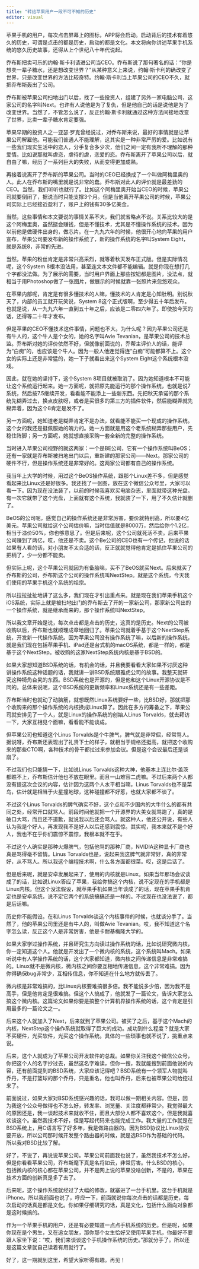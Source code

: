 ```yaml
---
title: "转给苹果用户一段不可不知的历史"
editor: visual
---
```


苹果手机的用户，每次点击屏幕上的图标，APP将会启动。启动背后的技术有着悠久的历史，可谓是点击的都是历史，启动的都是文化。本文将向你讲述苹果手机系统的悠久历史故事，还得从上个世纪八十年代说起。

乔布斯把卖可乐的约翰·斯卡利请进公司当CEO。乔布斯说了那句著名的话：“你是想卖一辈子糖水，还是想改变世界？”从某种意义上来说，约翰·斯卡利的确改变了世界，只是改变世界的方法比较奇特。约翰·斯卡利当上苹果公司的CEO不久，就把乔布斯轰出了公司。

乔布斯被苹果公司扫地出门以后，找了一些投资人，组建了另外一家电脑公司，这家公司的名字叫Next。也许有人说他是为了复仇，但是他自己的话是说他是为了改变世界。当然了，不管怎么说了，反正约翰·斯卡利就通过这种方法间接地改变了世界，比卖一辈子糖水肯定要强。

苹果早期的投资人之一亚瑟·罗克曾经说过，对乔布斯来说，最好的事情就是让苹果公司解雇他。可能我们普通人不能理解，这其实是一种非常严厉的爱。比如说有一些我们现实生活中的恋人，分手复合多少次，他们之间一定有我所不理解的那种爱情。比如说那就叫虐恋，虐待的虐，恋爱的恋。乔布斯离开了苹果公司以后，就自由了嘛，经历了一系列巨大的失败，从而变得更加成熟。

再接着说离开了乔布斯的苹果公司。当时的CEO已经换成了一个叫做阿梅里奥的人。此人在乔布斯的嘴里就是说非常的蠢。乔布斯对此人的评价就是最差劲的CEO。当然，我们听听也就行了。比如这个阿梅里奥开始当CEO的时候，苹果公司就要倒闭了，据说当时只能支撑3个月。但是当他离开苹果公司的时候，苹果公司实际上已经接近盈利了，账户上的钱有30多亿美金。

当然，这些事情和本文要说的事情关系不大，我们就省略点不说。关系比较大的是这个阿梅里奥，虽然挺会赚钱，但是不懂技术，尤其是不懂操作系统的技术。因为以前他是做硬件出身的，做芯片。在一九九六年的时候，他很开心地向苹果的用户宣布，苹果公司要发布新的操作系统了，新的操作系统的名字叫System Eight，就是系统8，非常的先进。

当然，苹果的粉丝肯定是非常兴高采烈，就等着秋天发布正式版。但是实际情况呢，这个System 8根本没法用，甚至连文本文件都不能编辑。就是你现在想打几个字都没法做。为了展示的需要，当时用户界面上那些按钮都是图片，没法点，就相当于用Photoshop做了一张图片，做展示的时候就靠一张照片来忽悠观众。

在苹果内部呢，肯定是有很多懂技术的人嘛，懂技术的人肯定是心知肚明。别说秋天了，内部的员工就开玩笑说，System 8这个正式版啊，至少得五十年后发布。也就是说，从一九九六年一直到五十年之后，应该是二零四六年了。即使按今天的话，还得等二十年才发布。

但是苹果的CEO不懂技术这件事情，问题也不大。为什么呢？因为苹果公司还是有牛人的，这个牛人是个女的，她的名字叫Avie Tevanian，是苹果公司的技术总监。乔布斯对她的评价依然不好，但就像前面说的，乔帮主评价人的话，能评为“白痴”的，也应该是个牛人。因为一般人他连觉得连“白痴”可能都算不上。这个女的实际上还是非常猛的，她一下子就看出来这个System Eight这个系统根本没戏。

因此，就在她的坚持下，这个System 8项目就被取消了。因为她知道根本不可能让这个系统运行起来。她一方面呢，就把原先能运行的那个操作系统，也就是说7系统，然后按7.5继续开发，看看能不能添上一些新东西。先把秋天承诺的那个系统先糊弄过去，换点皮肤呀，或者是买很多的第三方的插件软件，然后能糊弄就先糊弄着，因为这个8肯定是发不了。

另一方面呢，她知道老是糊弄肯定不是办法，就看能不能买一个现成的操作系统。这个女的我还是挺佩服她的魄力的。她一方面就是用这个老系统糊弄那些用户，先稳住阵脚；另一方面呢，她就想直接采购一套全新的完整的操作系统。

当时进入苹果公司视野的就这两家：一个是BE公司，它有一个操作系统叫BeOS；还有一家就是乔布斯被扫地出门以后，重新建的那家公司——Next。那家公司的硬件不行，但是操作系统还是非常好的。这两家公司都有自己的操作系统。

我当年上大学的时候，用过这个BeOS操作系统，跟那个Linux差不多，但是感觉看起来比Linux还是好很多。我还找了一张图，放在这个微信公众号里，大家可以看一下。因为现在没法装了，以前的时候我喜欢买电脑杂志，里面就带这种光盘。有一次它就带了这个光盘，上面就有这个系统，我就装了一下，用了不久估计就删了。

BeOS的公司呢，感觉自己的操作系统还是非常厉害，要价就特别高，所以要4亿美元。苹果公司就给这个公司估价嘛，当时估值就是8000万，然后给你个1.2亿，相当于溢价50%，你也够意思了。但是后来呢，这个公司就死活不卖。后来苹果公司赚到了两亿，哎，他还是不卖。这个Be公司的CEO也有一个传记，他说的话如果有人看的话，对小朋友不太合适的话，反正就就觉得他肯定是抓住苹果公司的把柄了，少一分都不能卖。

但实际上呢，这个苹果公司就因为有备胎嘛，买不了BeOS就买Next。后来就买了乔布斯的公司，乔布斯这个公司的操作系统叫NextStep。就是这个系统，今天我们使用的苹果手机这个系统的祖宗。

所以拉拉扯扯地讲了这么多，我们现在才引出重点来。就是现在我们苹果手机这个iOS系统，实际上就是被扫地出门的乔布斯去了开的一家新公司，那家新公司出的一个操作系统，就是继承而来的，那个操作系统叫NextStep。

所以我文章开始是说，每次点击都是点击的历史，这真的是历史。Next的公司被收购以后，乔布斯也就顺理成章地回归了。苹果公司就着手基于这个NextStep系统，开发新一代操作系统。因为苹果公司没有操作系统了嘛，以后新的操作系统，就是我们现在包括苹果手机、iPad还是台式机的macOS系统，都是一样的，都是基于这个NextStep。被收购的这家NextStep系统内核是基于BSD的。

如果大家想知道BSD系统的话，有机会的话，并且我要看看大家如果不讨厌这种讲操作系统这种话题的话，我就讲一讲BSD系统跟雅虎公司的故事。我整天就研究这种犄角旮旯的东西。BSD系统也是开源的，但是他和这个Linux开源协议是不同的。总体来说呢，这个BSD系统的更新频率和Linux系统还是有一些差距。

乔布斯当时也就动了动脑筋，就想既然Linux系统要好一些，比BSD好，那就把那个收购来的那个操作系统的内核换成Linux算了。因此在多方的筹备之下，苹果公司就安排见了一个人，就是Linux的操作系统的创始人Linus Torvalds，就去拜访一下，大家互相见个面嘛，看看能不能谈成。

但苹果公司也知道这个Linus Torvalds是个牛脾气，脾气就是非常倔，经常骂人。据说呀，乔布斯还表现出了礼贤下士的样子，就相当于规格还挺高，就把这个收购来的那些CTO啊，各种技术的骨干都拉过来参加会议。但是这个会议最后还是谈崩了。

不过我们也只能猜一下，比如说Linus Torvalds这种大神，他基本上连比尔·盖茨都瞧不上，乔布斯估计他也不放在眼里。而且一山难容二虎嘛。不过后来两个人都没有提这次会议的内容，估计因为这两个人水平相当嘛，Linus Torvalds也不是菜鸟，估计就是相当于火星撞地球，这种碰撞都不好惹，也就大家都不谈了。

不过这个Linus Torvalds的脾气确实不好，这个点和不少国内的大牛什么的都有共同之处，经常开口就骂人。前段时间他就把一个开源界的大美女就骂跑了，真的是破口大骂，而且还不道歉，就说我以后还会骂人。就这种人，他还公开说，有些人认为我是个好人，再发现我不是好人以后还感到震惊。其实呢，我本来就不是个好人，我也不在乎你们震惊不震惊，我根本就不在乎。

不过这个人确实是那种火爆脾气，包括他骂的那种厂商，NVIDIA这种显卡厂商也真是骂得毫不留情。Linus Torvalds也是，说起来我这脾气就非常好，真的非常好，从不骂人。所以我这个编程技术啊，什么各方面都很菜。哎，这是后话了。

但是后来呢，就是安卓发展起来了，使用的内核就是Linux。如果当年那场会议谈成了的话，比如说Linux答应了苹果，我给你搞这个内核，说不定现在的手机都是Linux内核。但这个没法假设，就苹果手机如果当年谈成了的话，现在苹果手机肯定也是安卓系统，说不定它两个的系统搞搞还是一样的。不过现在也没法说了，都是后话嘛。

历史你不能假设。在和Linus Torvalds谈这个内核事件的时候，也就谈分手了。当然了，他的苹果公司里还是有牛人的，叫做Avie Tevanian。哎，我不知道这个名字怎么读，反正这个人是非常厉害，他是卡耐基梅隆大学的。

如果大家学过操作系统，并且研究生方向读过操作系统的话，比如说研究微内核，你一定知道这个人。他就是开发出了一个微内核的系统，这个系统叫Mach。如果听说中有人学操作系统的话，这个大家都知道，微内核之间传递信息是非常难搞的。Linux就不是微内核，微内核之间你要互相地传递信息，这个非常难搞。因为你得确保bug非常少，互相传信息，你不知道在什么地方就传丢了。

微内核是非常难搞的，比Linux内核要难搞很多倍。我不能说多少倍，因为我不是高手，但是他肯定是很难搞。但这个人搞成了，他就发了一篇论文，告诉大家怎么搞这个微内核。这篇论文如果你要是搞整个计算机界操作系统的话，这个肯定是引用最多的一篇论文之一。

后来这个人就加入了Next，后来就到了苹果公司。被买了之后，基于这个Mach的内核，NextStep这个操作系统就取得了巨大的成功。成功到什么程度？就是大家不买硬件，光买软件，光买这个操作系统。具体的一些琐事也就不说了，挑重点来说。

后来，这个人就成为了苹果公司开发软件的总裁。如果你关注我这个微信公众号，你把这个人的名字抄过去，虽然这名字难读，但你一搜，我就能搜到前面他说的内容，还有前面提到的BSD系统，大家应该记得吧？BSD系统有一个领军人物就叫乔丹，不是打篮球的那个乔丹，只是重名，他也叫乔丹，后来也被苹果公司给挖过来了。

前面说过，如果大家对BSD系统感兴趣的话，我可以做一期相关内容。但是，因为我这个公众号做得也不怎么好，转发率、浏览量、关注度都非常少。我觉得最大的原因还是，我一谈起技术来就收不住，而且大部分人都不喜欢这个，但是我就喜欢谈这个。虽然我技术不好，但是写起代码来也能完成工作。我大量的工作就是在BSD系统上，用C语言写了好多年，我是做路由器的。因为BSD协议比Linux协议要开放，所以公司那时候开发整个路由器的时候，就是选BSD作为基础的代码。所以我对BSD比较了解。

好了，不说了，再说说苹果公司。苹果公司前面我也说了，虽然我技术不怎么好，但是你看看苹果公司，乔布斯麾下真是名将如云，非常厉害。什么BSD的核心，包括微内核的核心都在苹果公司，并不是网上说的苹果没啥创新，不是的，苹果在技术方面的创新真是多了去了。

后来呢，这个操作系统就经过了大幅的修改，就塞进了一台手机里。这台手机就是iPhone。所以我前面也说了，呼应一下，前面就说你每次点击的话都是历史，每次启动的话真是都是文化。你如果仔细研究的话，真是文化，包括什么面向对象都是这时候搞的。

作为一个苹果手机的用户，还是有必要知道一点点手机系统的历史。但是呢，如果你现在是个男生，又在追女朋友，那你那个女生恰好又使用苹果手机，你最好不要跟人家坐下说：“哎，我们来谈谈这个手机操作系统的历史。”那就分手了。所以还是这篇文章就自己读着有用就行了。

好了，这一期就到这里，希望大家听得有趣。再见！
